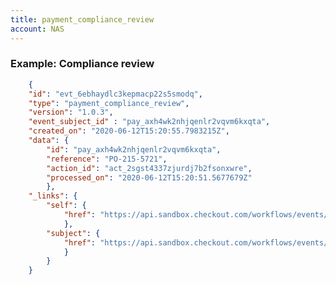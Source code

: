 ```yaml
---
title: payment_compliance_review
account: NAS
---
```


### Example: Compliance review

```json
    {
    "id": "evt_6ebhaydlc3kepmacp22s5smodq",
    "type": "payment_compliance_review",
    "version": "1.0.3",
    "event_subject_id" : "pay_axh4wk2nhjqenlr2vqvm6kxqta",
    "created_on": "2020-06-12T15:20:55.7983215Z",
    "data": {
        "id": "pay_axh4wk2nhjqenlr2vqvm6kxqta",
        "reference": "PO-215-5721",
        "action_id": "act_2sgst4337zjurdj7b2fsonxwre",
        "processed_on": "2020-06-12T15:20:51.5677679Z"
        },
    "_links": {
        "self": {
            "href": "https://api.sandbox.checkout.com/workflows/events/evt_6ebhaydlc3kepmacp22s5smodq"
            },
        "subject": {
            "href": "https://api.sandbox.checkout.com/workflows/events/subject/pay_axh4wk2nhjqenlr2vqvm6kxqta"
            }
        }
    }
```
